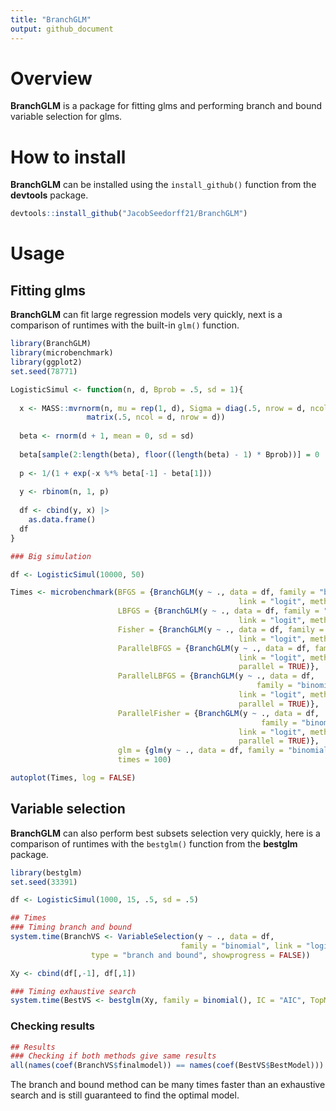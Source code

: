 ```yaml
---
title: "BranchGLM"
output: github_document
---
```


# Overview

**BranchGLM** is a package for fitting glms and performing branch and bound 
variable selection for glms.

# How to install

**BranchGLM** can be installed using the `install_github()` function from the 
**devtools** package.

```r

devtools::install_github("JacobSeedorff21/BranchGLM")

```

# Usage

## Fitting glms

**BranchGLM** can fit large regression models very quickly, next is a comparison 
of runtimes with the built-in `glm()` function. 

```r

library(BranchGLM)
library(microbenchmark)
library(ggplot2)
set.seed(78771)

LogisticSimul <- function(n, d, Bprob = .5, sd = 1){
  
  x <- MASS::mvrnorm(n, mu = rep(1, d), Sigma = diag(.5, nrow = d, ncol = d) + 
                 matrix(.5, ncol = d, nrow = d))
  
  beta <- rnorm(d + 1, mean = 0, sd = sd) 
  
  beta[sample(2:length(beta), floor((length(beta) - 1) * Bprob))] = 0
  
  p <- 1/(1 + exp(-x %*% beta[-1] - beta[1]))
  
  y <- rbinom(n, 1, p)
  
  df <- cbind(y, x) |> 
    as.data.frame()
  df
}

### Big simulation

df <- LogisticSimul(10000, 50)

Times <- microbenchmark(BFGS = {BranchGLM(y ~ ., data = df, family = "binomial",
                                                   link = "logit", method = "BFGS")}, 
                        LBFGS = {BranchGLM(y ~ ., data = df, family = "binomial",
                                                   link = "logit", method = "LBFGS")},
                        Fisher = {BranchGLM(y ~ ., data = df, family = "binomial",
                                                   link = "logit", method = "Fisher")},
                        ParallelBFGS = {BranchGLM(y ~ ., data = df, family = "binomial",
                                                   link = "logit", method = "BFGS",
                                                   parallel = TRUE)}, 
                        ParallelLBFGS = {BranchGLM(y ~ ., data = df, 
                                                       family = "binomial",
                                                   link = "logit", method = "LBFGS",
                                                   parallel = TRUE)},
                        ParallelFisher = {BranchGLM(y ~ ., data = df, 
                                                        family = "binomial",
                                                   link = "logit", method = "Fisher",
                                                   parallel = TRUE)},
                        glm = {glm(y ~ ., data = df, family = "binomial")},
                        times = 100)

autoplot(Times, log = FALSE)

```

## Variable selection

**BranchGLM** can also perform best subsets selection very quickly, here is a 
comparison of runtimes with the `bestglm()` function from the **bestglm** package.

```r

library(bestglm)
set.seed(33391)

df <- LogisticSimul(1000, 15, .5, sd = .5)

## Times
### Timing branch and bound
system.time(BranchVS <- VariableSelection(y ~ ., data = df, 
                                      family = "binomial", link = "logit",
                  type = "branch and bound", showprogress = FALSE))

Xy <- cbind(df[,-1], df[,1])

### Timing exhaustive search
system.time(BestVS <- bestglm(Xy, family = binomial(), IC = "AIC", TopModels = 1))

```

### Checking results

```r

## Results
### Checking if both methods give same results
all(names(coef(BranchVS$finalmodel)) == names(coef(BestVS$BestModel)))

```

The branch and bound method can be many times faster than an exhaustive search and 
is still guaranteed to find the optimal model.
